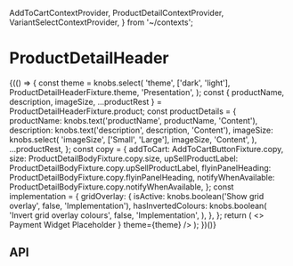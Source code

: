   AddToCartContextProvider,
  ProductDetailContextProvider,
  VariantSelectContextProvider,
} from '~/contexts';

<Meta title="Components/ProductDetailHeader" component={ProductDetailHeader} />

# ProductDetailHeader

<Canvas>
  <Story name="Base component">
    {(() => {
      const theme = knobs.select(
        'theme',
        ['dark', 'light'],
        ProductDetailHeaderFixture.theme,
        'Presentation',
      );
      const {
        productName,
        description,
        imageSize,
        ...productRest
      } = ProductDetailHeaderFixture.product;
      const productDetails = {
        productName: knobs.text('productName', productName, 'Content'),
        description: knobs.text('description', description, 'Content'),
        imageSize: knobs.select(
          'imageSize',
          ['Small', 'Large'],
          imageSize,
          'Content',
        ),
        ...productRest,
      };
      const copy = {
        addToCart: AddToCartButtonFixture.copy,
        size: ProductDetailBodyFixture.copy.size,
        upSellProductLabel: ProductDetailBodyFixture.copy.upSellProductLabel,
        flyinPanelHeading: ProductDetailBodyFixture.copy.flyinPanelHeading,
        notifyWhenAvailable: ProductDetailBodyFixture.copy.notifyWhenAvailable,
      };
      const implementation = {
        gridOverlay: {
          isActive: knobs.boolean('Show grid overlay', false, 'Implementation'),
          hasInvertedColours: knobs.boolean(
            'Invert grid overlay colours',
            false,
            'Implementation',
          ),
        },
      };
      return (
        <>
          <AddToCartContextProvider onClick={mockAddToCartButtonOnClick}>
            <ProductDetailContextProvider product={productDetails}>
              <VariantSelectContextProvider
                variants={ProductDetailHeaderFixture.product.variantOptions}
              >
                <ProductDetailHeader
                  breadcrumbs={ProductDetailHeaderFixture.breadcrumbs}
                  className={ProductDetailHeaderFixture.className}
                  copy={copy}
                  onBreadcrumbClick={action('clicked')}
                  onFlyinOpenCloseClick={action('clicked')}
                  onUpsellScrollIntoView={action('Upsell is on screen')}
                  onUpsellClick={action('Upsell clicked')}
                  paymentWidget={
                    <div>
                      <span>Payment Widget Placeholder</span>
                    </div>
                  }
                  theme={theme}
                />
              </VariantSelectContextProvider>
            </ProductDetailContextProvider>
          </AddToCartContextProvider>
          <StorybookGridOverlay
            isActive={implementation.gridOverlay.isActive}
            hasInvertedColours={implementation.gridOverlay.hasInvertedColours}
          />
        </>
      );
    })()}
  </Story>
</Canvas>

## API

<ArgsTable of={ProductDetailHeader} />
